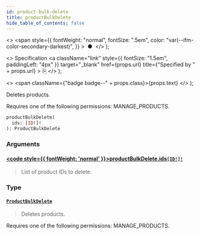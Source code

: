 ```yaml
---
id: product-bulk-delete
title: productBulkDelete
hide_table_of_contents: false
---
```


  <>
    <span
      style={{
        fontWeight: "normal",
        fontSize: ".5em",
        color: "var(--ifm-color-secondary-darkest)",
      }}
    >
      &nbsp;●&nbsp;
    </span>
  </>
);

  <>
    Specification
    <a
      className="link"
      style={{ fontSize: "1.5em", paddingLeft: "4px" }}
      target="\_blank"
      href={props.url}
      title={"Specified by " + props.url}
    >
      ⎘
    </a>
  </>
);

  <>
    <span className={"badge badge--" + props.class}>{props.text}</span>
  </>
);

Deletes products.

Requires one of the following permissions: MANAGE_PRODUCTS.

```graphql
productBulkDelete(
  ids: [ID!]!
): ProductBulkDelete
```

### Arguments

#### [<code style={{ fontWeight: 'normal' }}>productBulkDelete.<b>ids</b></code>](#)<Bullet />[`[ID!]!`](../../../api-reference/miscellaneous/scalars/id) <Badge class="secondary" text="non-null"/> <Badge class="secondary" text="scalar"/> <Badge class="secondary" text="miscellaneous"/>

> List of product IDs to delete.

### Type

#### [`ProductBulkDelete`](../../../api-reference/products/objects/product-bulk-delete) <Badge class="secondary" text="object"/> <Badge class="secondary" text="products"/>

> Deletes products.

Requires one of the following permissions: MANAGE_PRODUCTS.

>
